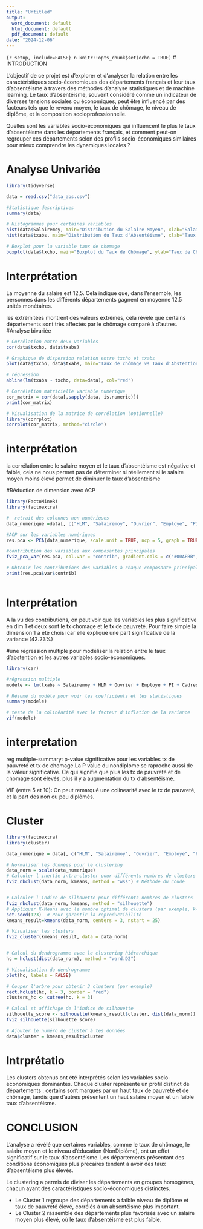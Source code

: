 ```yaml
---
title: "Untitled"
output:
  word_document: default
  html_document: default
  pdf_document: default
date: "2024-12-06"
---
```




```{r setup, include=FALSE} n
knitr::opts_chunk$set(echo = TRUE)
```
# INTRODUCTION

L’objectif de ce projet est d’explorer et d’analyser la relation entre les caractéristiques socio-économiques des départements français et leur taux d'absentéisme à travers des méthodes d’analyse statistiques et de machine learning. Le taux d'absentéisme, souvent considéré comme un indicateur de diverses tensions sociales ou économiques, peut être influencé par des facteurs tels que le revenu moyen, le taux de chômage, le niveau de diplôme, et la composition socioprofessionnelle.


Quelles sont les variables socio-économiques qui influencent le plus le taux d'absentéisme dans les départements français, et comment peut-on regrouper ces départements selon des profils socio-économiques similaires pour mieux comprendre les dynamiques locales ?

# Analyse Univariée

```r
library(tidyverse)

data = read.csv("data_abs.csv")

#Statistique descriptives
summary(data)

# Histogrammes pour certaines variables
hist(data$Salairemoy, main="Distribution du Salaire Moyen", xlab="Salaire moyen", col="lightblue")
hist(data$txabs, main="Distribution du Taux d'Absentéisme", xlab="Taux d'absentéisme", col="lightgreen")

# Boxplot pour la variable taux de chomage
boxplot(data$txcho, main="Boxplot du Taux de Chômage", ylab="Taux de Chômage")

```
# Interprétation 
La moyenne du salaire est 12,5. Cela indique que, dans l'ensemble, les personnes dans les différents départements gagnent en moyenne 12.5 unités monétaires.


les extrémitées  montrent des valeurs extrêmes, cela révèle que certains départements sont très affectés par le chômage comparé à d'autres.
#Analyse bivariée

```r

# Corrélation entre deux variables
cor(data$txcho, data$txabs)

# Graphique de dispersion relation entre txcho et txabs
plot(data$txcho, data$txabs, main="Taux de chômage vs Taux d'Abstention", xlab="Taux de chomage", ylab="Tauxd'abstention", col="blue", pch=16)

# régression
abline(lm(txabs ~ txcho, data=data), col="red")

# Corrélation matricielle variable numérique
cor_matrix = cor(data[,sapply(data, is.numeric)])
print(cor_matrix)

# Visualisation de la matrice de corrélation (optionnelle)
library(corrplot)
corrplot(cor_matrix, method="circle")

```
# interprétation 

la corrélation entre le salaire moyen et le taux d'absentéisme est négative et faible, cela ne nous permet pas de déterminer si réellement si le salaire moyen moins élevé permet de diminuer le taux d'absenteisme 

#Réduction de dimension avec ACP

```r
library(FactoMineR)
library(factoextra)

#  retrait des colonnes non numériques
data_numerique =data[, c("HLM", "Salairemoy", "Ouvrier", "Employe", "PI", "Cadres", "Artisant", "Agri", "TxPauv", "NonDiplome", "txcho", "txabs")]

#ACP sur les variables numériques
res.pca <- PCA(data_numerique, scale.unit = TRUE, ncp = 5, graph = TRUE)

#contribution des variables aux composantes principales
fviz_pca_var(res.pca, col.var = "contrib", gradient.cols = c("#00AFBB", "#E7B800", "#FC4E07"))

# Obtenir les contributions des variables à chaque composante principale
print(res.pca$var$contrib)



```

# Interprétation
A la vu des contributions, on peut voir que les variables les plus significative en dim 1 et deux sont le tx chomage et le tx de pauvreté.
Pour faire simple la dimension 1 a été choisi car elle explique une part significative de la variance (42.23%)

#une régression multiple pour modéliser la relation entre le taux d'abstention et les autres variables socio-économiques.

```r

library(car)

#régression multiple
modele <- lm(txabs ~ Salairemoy + HLM + Ouvrier + Employe + PI + Cadres + Artisant + Agri + TxPauv + NonDiplome + txcho, data = data)

# Résumé du modèle pour voir les coefficients et les statistiques
summary(modele)

# teste de la colinéarité avec le facteur d'inflation de la variance
vif(modele)


```
# interpretation

reg multiple-summary: p-value significative pour les variables tx de pauvreté et tx de chomage.La P value du nondiplome se raproche aussi de la valeur significative.
Ce qui signifie que plus les tx de pauvreté et de chomage sont élevés, plus il y a augmentation du tx d'absentéisme.


VIF (entre 5 et 10): On peut remarqué une colinearité avec le tx de pauvreté, et la part des non ou peu diplômés.

# Cluster

```r
library(factoextra)
library(cluster)

data_numerique = data[, c("HLM", "Salairemoy", "Ouvrier", "Employe", "PI", "Cadres", "Artisant", "Agri", "TxPauv", "NonDiplome", "txcho", "txabs")]

# Normaliser les données pour le clustering
data_norm = scale(data_numerique)
# Calculer l'inertie intra-cluster pour différents nombres de clusters
fviz_nbclust(data_norm, kmeans, method = "wss") # Méthode du coude


# Calculer l'indice de silhouette pour différents nombres de clusters
fviz_nbclust(data_norm, kmeans, method = "silhouette")
# Appliquer K-Means avec le nombre optimal de clusters (par exemple, k=3)
set.seed(123)  # Pour garantir la reproductibilité
kmeans_result=kmeans(data_norm, centers = 3, nstart = 25)

# Visualiser les clusters
fviz_cluster(kmeans_result, data = data_norm)


# Calcul du dendrogramme avec le clustering hiérarchique
hc = hclust(dist(data_norm), method = "ward.D2")

# Visualisation du dendrogramme
plot(hc, labels = FALSE)

# Couper l'arbre pour obtenir 3 clusters (par exemple)
rect.hclust(hc, k = 3, border = "red")
clusters_hc <- cutree(hc, k = 3)

# Calcul et affichage de l'indice de silhouette
silhouette_score <- silhouette(kmeans_result$cluster, dist(data_norm))
fviz_silhouette(silhouette_score)

# Ajouter le numéro de cluster à tes données
data$cluster = kmeans_result$cluster


```
# Intrprétatio
Les clusters obtenus ont été interprétés selon les variables socio-économiques dominantes. Chaque cluster représente un profil distinct de départements : certains sont marqués par un haut taux de pauvreté et de chômage, tandis que d'autres présentent un haut salaire moyen et un faible taux d'absentéisme.

# CONCLUSION

L’analyse a révélé que certaines variables, comme le taux de chômage, le salaire moyen et le niveau d’éducation (NonDiplôme), ont un effet significatif sur le taux d’absentéisme. Les départements présentant des conditions économiques plus précaires tendent à avoir des taux d'absentéisme plus élevés.

Le clustering a permis de diviser les départements en groupes homogènes, chacun ayant des caractéristiques socio-économiques distinctes.

- Le Cluster 1 regroupe des départements à faible niveau de diplôme et taux de pauvreté élevé, corrélés à un absentéisme plus important.
- Le Cluster 2 rassemble des départements plus favorisés avec un salaire moyen plus élevé, où le taux d'absentéisme est plus faible.